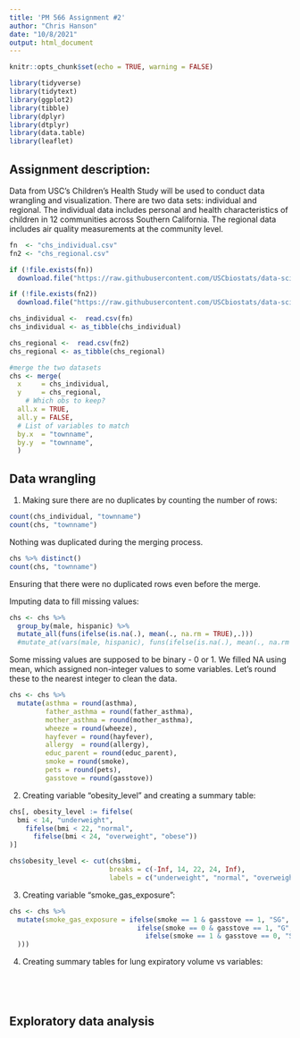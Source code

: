 ```yaml
---
title: 'PM 566 Assignment #2'
author: "Chris Hanson"
date: "10/8/2021"
output: html_document
---
```


```r
knitr::opts_chunk$set(echo = TRUE, warning = FALSE)
```

```r
library(tidyverse)
library(tidytext)
library(ggplot2)
library(tibble)
library(dplyr)
library(dtplyr)
library(data.table)
library(leaflet)
```

## Assignment description: 
Data from USC's Children's Health Study will be used to conduct data wrangling and visualization.
There are two data sets: individual and regional. The individual data includes personal and health characteristics of children in 12 communities across Southern California. The regional data includes air quality measurements at the community level.

```r
fn  <- "chs_individual.csv"
fn2 <- "chs_regional.csv"

if (!file.exists(fn))
  download.file("https://raw.githubusercontent.com/USCbiostats/data-science-data/master/01_chs/chs_individual.csv", destfile = fn)

if (!file.exists(fn2))
  download.file("https://raw.githubusercontent.com/USCbiostats/data-science-data/master/01_chs/chs_regional.csv", destfile = fn2)

chs_individual <-  read.csv(fn)
chs_individual <- as_tibble(chs_individual)

chs_regional <-  read.csv(fn2)
chs_regional <- as_tibble(chs_regional)

```

```r
#merge the two datasets
chs <- merge(
  x     = chs_individual,      
  y     = chs_regional, 
    # Which obs to keep?
  all.x = TRUE,      
  all.y = FALSE,
  # List of variables to match
  by.x  = "townname",
  by.y  = "townname", 
  )
```

## Data wrangling

1. Making sure there are no duplicates by counting the number of rows:
```r
count(chs_individual, "townname")
count(chs, "townname")
```

Nothing was duplicated during the merging process.

```r
chs %>% distinct()
count(chs, "townname")
```

Ensuring that there were no duplicated rows even before the merge.

Imputing data to fill missing values:
```r
chs <- chs %>%
  group_by(male, hispanic) %>%
  mutate_all(funs(ifelse(is.na(.), mean(., na.rm = TRUE),.)))
  #mutate_at(vars(male, hispanic), funs(ifelse(is.na(.), mean(., na.rm = TRUE),.)))
```

Some missing values are supposed to be binary - 0 or 1. We filled NA using mean, which assigned non-integer values to some variables. Let's round these to the nearest integer to clean the data.

```r
chs <- chs %>%
  mutate(asthma = round(asthma),
         father_asthma = round(father_asthma),
         mother_asthma = round(mother_asthma),
         wheeze = round(wheeze),
         hayfever = round(hayfever),
         allergy  = round(allergy),
         educ_parent = round(educ_parent),
         smoke = round(smoke),
         pets = round(pets),
         gasstove = round(gasstove))
```


2. Creating variable "obesity_level" and creating a summary table:
```r
chs[, obesity_level := fifelse(
  bmi < 14, "underweight",
    fifelse(bmi < 22, "normal",
      fifelse(bmi < 24, "overweight", "obese"))
)]
```

```r
chs$obesity_level <- cut(chs$bmi,
                         breaks = c(-Inf, 14, 22, 24, Inf),
                         labels = c("underweight", "normal", "overweight", "obese"))
```


3. Creating variable "smoke_gas_exposure":
```r
chs <- chs %>%
  mutate(smoke_gas_exposure = ifelse(smoke == 1 & gasstove == 1, "SG",
                                ifelse(smoke == 0 & gasstove == 1, "G",
                                  ifelse(smoke == 1 & gasstove == 0, "S", "N")
  )))
```

4. Creating summary tables for lung expiratory volume vs variables:
```r

```

```r

```

```r

```

```r

```

## Exploratory data analysis


